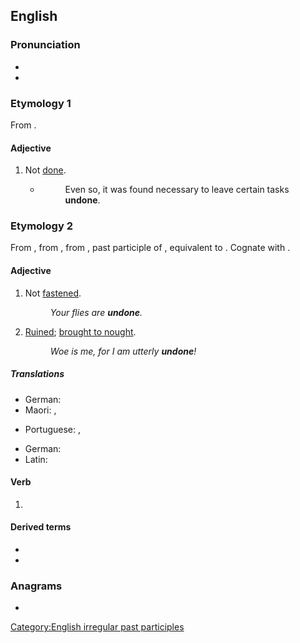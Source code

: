 ==English==

===Pronunciation===
* {{IPA|en|/ʌnˈdʌn/}}
* {{rhymes|en|ʌn|s=2}}

===Etymology 1===
From {{af|en|un-|done}}.

====Adjective====
{{en-adj|-}}

# Not [[done]].
#* {{RQ:Orwell Animal Farm|6}}
#*: Even so, it was found necessary to leave certain tasks '''undone'''.

===Etymology 2===
From {{inh|en|enm|undon}}, from {{inh|en|ang|ondōn}}, from {{inh|en|gem-pro|*andadōnaz}}, past participle of {{m|gem-pro|*andadōną|t=to undo}}, equivalent to {{af|en|undo|-en|pos2=past participle ending}}. Cognate with {{cog|nl|ontdaan|t=stripped, undone, upset}}.

====Adjective====
{{en-adj|-}}

# Not [[fastened]].
#: ''Your flies are '''undone'''.''
# [[ruined|Ruined]]; [[bring to nought|brought to nought]].
#: ''Woe is me, for I am utterly '''undone'''!''

=====Translations=====
{{trans-top|unfastened}}
* German: {{t+|de|ungesichert}}
* Maori: {{t|mi|matoha}}, {{t|mi|matara}}
{{trans-mid}}
* Portuguese: {{t|pt|desamarrado}}, {{t+|pt|solto}}
{{trans-bottom}}

{{trans-top|brought to nought}}
* German: {{t+|de|verloren}}
* Latin: {{t|la|infectus}}
{{trans-mid}}
{{trans-bottom}}

====Verb====
{{head|en|verb form}}

# {{past participle of|en|undo|nocat=1}}

====Derived terms====
* {{l|en|come undone}}
* {{l|en|undoneness}}

===Anagrams===
* {{anagrams|en|a=dennou|nouned}}

[[Category:English irregular past participles]]
